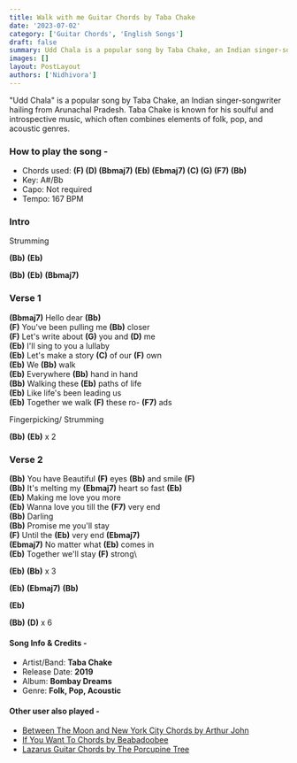 ```yaml
---
title: Walk with me Guitar Chords by Taba Chake
date: '2023-07-02'
category: ['Guitar Chords', 'English Songs']
draft: false
summary: Udd Chala is a popular song by Taba Chake, an Indian singer-songwriter hailing from Arunachal Pradesh. Taba Chake is known for his soulful and introspective music, which often combines elements of folk, pop, and acoustic genres.
images: []
layout: PostLayout
authors: ['Nidhivora']
---
```


"Udd Chala" is a popular song by Taba Chake, an Indian singer-songwriter hailing from Arunachal Pradesh. Taba Chake is known for his soulful and introspective music, which often combines elements of folk, pop, and acoustic genres.

### **How to play the song -**

- Chords used: **(F) (D) (Bbmaj7) (Eb) (Ebmaj7) (C) (G) (F7) (Bb)**
- Key: A#/Bb
- Capo: Not required
- Tempo: 167 BPM

### **Intro**

Strumming

**(Bb)** **(Eb)**

**(Bb)** **(Eb)** **(Bbmaj7)**

### **Verse 1**

**(Bbmaj7)** Hello dear **(Bb)**\
**(F)** You've been pulling me **(Bb)** closer\
**(F)** Let's write about **(G)** you and **(D)** me\
**(Eb)** I'll sing to you a lullaby\
**(Eb)** Let's make a story **(C)** of our **(F)** own\
**(Eb)** We **(Bb)** walk\
**(Eb)** Everywhere **(Bb)** hand in hand\
**(Bb)** Walking these **(Eb)** paths of life\
**(Eb)** Like life's been leading us\
**(Eb)** Together we walk **(F)** these ro- **(F7)** ads

Fingerpicking/ Strumming

**(Bb)** **(Eb)** x 2

### **Verse 2**

**(Bb)** You have
Beautiful **(F)** eyes **(Bb)** and smile **(F)**\
**(Bb)** It's melting my **(Ebmaj7)** heart so fast **(Eb)**\
**(Eb)** Making me love you more\
**(Eb)** Wanna love you till the **(F7)** very end\
**(Bb)** Darling\
**(Bb)** Promise me you'll stay\
**(F)** Until the **(Eb)** very end **(Ebmaj7)**\
**(Ebmaj7)** No matter what **(Eb)** comes in\
**(Eb)** Together we'll stay **(F)** strong\

**(Eb)** **(Bb)** x 3

**(Eb)** **(Ebmaj7)** **(Bb)**

**(Eb)**

**(Bb)** **(D)** x 6

#### **Song Info & Credits -**

- Artist/Band: **Taba Chake**
- Release Date: **2019**
- Album: **Bombay Dreams**
- Genre: **Folk, Pop, Acoustic**

#### Other user also played -

- [Between The Moon and New York City Chords by Arthur John](https://www.chordsco.com/chords/between-the-moon-and-new-york-city-chords-by-arthur-john)
- [If You Want To Chords by Beabadoobee](https://www.chordsco.com/chords/if-you-want-to-chords-by-beabadoobee)
- [Lazarus Guitar Chords by The Porcupine Tree](https://www.chordsco.com/chords/lazarus-guitar-chords-by-the-porcupine-tree)
